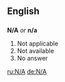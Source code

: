 ==English==
==={{initialism}}===
'''N/A''' ''or'' '''n/a'''

#Not applicable
#Not available
#No answer

[[ru:N/A]]
[[de:N/A]]